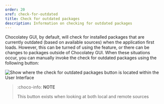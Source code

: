 ```yaml
---
order: 20
xref: check-for-outdated
title: Check for outdated packages
description: Information on checking for outdated packages
---
```


Chocolatey GUI, by default, will check for installed packages that are currently outdated (based on available sources) when the application first loads.  However, this can be turned of using the <Xref title="Prevent Automated Outdated Packages Check" value="prevent-automated-outdated-packages-check" /> feature, or there can be changes to packages outside of Chocolatey GUI.  When these situations occur, you can manually invoke the check for outdated packages using the following button:

![Show where the check for outdated packages button is located within the User Interface](/images/chocolatey-gui/user_interface_main-window_action_check-for-outdated.png "Show where the check for outdated packages button is located within the User Interface")

> :choco-info: **NOTE**
>
> This button exists when looking at both local and remote sources